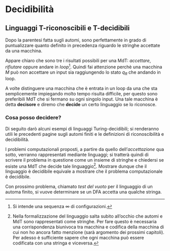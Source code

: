 # Decidibilità








## Linguaggi T-riconoscibili e T-decidibili

Dopo la parentesi fatta sugli automi, sono perfettamente in grado di puntualizzare quanto definito in precedenza riguardo le stringhe accettate da una macchina.

\begin{definition}
Sia $M{=}(Q,\Sigma,\delta,q_0,\{q_A,q_R\})$ una MdT e $w{=}w_0w_1...w_n$ una stringa composta da caratteri $w_i{\in}\Sigma$. Si dice che $M$ \underline{accetta} la stringa $w$ se esiste una sequenza di configurazioni $[C_0,C_1,...,C_n]$ tale che

\begin{enumerate}[itemsep=-7pt]
\item $C_0$ è la configurazione iniziale su input $w$ \hfill $\exists\, C_0$ inizio
\item Ogni $C_i$ produce $C_{i+1}$ \hfill $C_i{\rightarrow}C_{i+1}$
\item $C_n$ è una configurazione di accettazione \hfill $\exists\, C_n$ accett.
\end{enumerate}

Esattamente come detto prima $M$ \underline{riconosce} un linguaggio $A$ se ne accetta tutte le sue stringhe. Si scriverà $A{=}L(M)$.
\end{definition}

Appare chiaro che sono tre i risultati possibili per una MdT: *accettare*, *rifiutare* oppure andare in *loop*[^10]. Quindi fai attenzione perchè una macchina $M$ può non accettare un input sia raggiungendo lo stato $q_R$ che andando in loop.

A volte distinguere una macchina che è entrata in un loop da una che sta semplicemente impiegando molto tempo risulta difficile, per questo sono preferibili MdT che si fermano su ogni singolo input. Una tale macchina è detta **decisore** e diremo che **decide** un certo linguaggio se lo riconosce.

\begin{definition}
Un linguaggio si dice \underline{Turing-riconoscibile} sse esiste una MdT che lo riconosce (ovvero, per ogni stringa del linguaggio la machina termina nello stato di accettazione).
\end{definition}

\begin{definition}
Un linguaggio si dice \underline{Turing-decidibile} sse esiste una MdT che lo decide (ovvero, per ogni stringa del linguaggio la macchina termina nello stato di accettazione, per tutte le altre termina nello stato si rifiuto).
\end{definition}

\begin{theorem}
Ogni linguaggio Turing-decidibile è Turing-riconoscibile.
\begin{proof}
Segue direttamente dalle due definizioni: se è decidibile significa che raggiunge lo stato di accettazione per tutte le stringhe del linguaggio, quindi è Turing-riconoscibile.
\end{proof}
\end{theorem}








### Cosa posso decidere?

Di seguito darò alcuni esempi di linguaggi Turing-decidibili; si renderanno utili le precedenti pagine sugli automi finiti e le definizioni di riconoscibilità e decidibilità.

I problemi computazionali proposti, a partire da quello dell'*accettazione* qua sotto, verranno rappresentati mediante linguaggi; si tratterà quindi di scrivere il problema in questione come un insieme di stringhe e chiedersi se esiste una MdT che decide tale linguaggio[^11]. Mostrare dunque che il linguaggio è decidibile equivale a mostrare che il problema computazionale è decidibile.

\begin{lemma}
Sia $A_{DFA}$ il linguaggio contenente le coppie formate dalle codifiche di tutti i DFA con delle particolari stringhe che essi accettano
\begin{equation*}
A_{DFA} = \{\langle B,w\rangle\ |\ \text{$B$ è un DFA che accetta la stringa di input $w$}\}
\end{equation*}
$A_{DFA}$ è un linguaggio decidibile.
\begin{proof}
L'idea è quella di presentare una MdT $M$ che decide $A_{DFA}$. $M$ deve prendere come input la coppia $\langle B,w\rangle$, simulare $B$ su $w$ e accettare se la simulazione termina in uno stato di accettazione, viceversa rifiutare.

Quindi, dopo aver controllato la validità della coppia in input, $M$ esegue la simulazione: tiene traccia dello stato corrente di $B$ e della sua posizione corrente nell'input $w$ scrivendo queste informazioni sul nastro, usa la funzione di transizione per aggiornare stati e posizioni fin quando non termina l'elaborazione dell'ultimo simbolo di $w$. $M$ accetta l'input se $B$ si trova in uno stato di accettazione, rifiuta altrimenti.
\end{proof}
\end{lemma}

\begin{lemma}
Sia $A_{NFA}$ il linguaggio contenente le coppie formate dalle codifiche di tutti gli NFA con delle particolari stringhe che essi accettano
\begin{equation*}
A_{NFA} = \{\langle B,w\rangle\ |\ \text{$B$ è un NFA che accetta la stringa di input $w$}\}
\end{equation*}
$A_{NFA}$ è un linguaggio decidibile.
\begin{proof}
Presentiamo una MdT $N$ che decide $A_{NFA}$. $N$ converte l'NFA $B$ in un DFA $C$ equivalente, esegue $M$ come una sottoprocedura che decide $A_{DFA}$ su input $\langle C,w\rangle$ e accetta se $M$ accetta, altrimenti rifiuta.
\end{proof}
\end{lemma}

Con prossimo problema, chiamato *test del vuoto* per il linguaggio di un automa finito, si vuove determinare se un DFA accetta una qualche stringa.

\begin{lemma}
Sia $E_{DFA}$ il linguaggio contenente le codifiche di tutti i DFA che non accettano alcuna stringa
\begin{equation*}
E_{DFA} = \{\langle A\rangle\ |\ \text{$A$ è un DFA e $L(A){=}\emptyset$}\}
\end{equation*}
$E_{DFA}$ è un linguaggio decidibile.
\begin{proof}
Ciascun DFA accetta almeno una stringa sse dallo stato iniziale è possibile raggiungere uno stato di accettazione percorrendo il verso delle freccie; posso quindi trattare i DFA come grafi connessi orientati e progettare una MdT $T$ che esegua la marcatura degli stati per implementare tale controllo.

$T$ marca lo stato iniziale e, successivamente, marca tutti gli stati che hanno una transizione proveniente da uno stato già marcato finchè non si esauriscono gli stati inesplorati. Se nessuno stato di accettazione è marcato accetta, altrimenti rifiuta.
\end{proof}
\end{lemma}

\begin{lemma}
Sia $EQ_{DFA}$ il linguaggio contenente tutte le coppie formate dalle codifiche di due DFA che riconoscono lo stesso linguaggio
\begin{equation*}
EQ_{DFA} = \{\langle A,B\rangle\, |\, \text{$A$ e $B$ sono DFA tali che $L(A){=}L(B)$}\}
\end{equation*}
$EQ_{DFA}$ è un linguaggio decidibile.
\begin{proof}
A partire da $A$ e $B$ costruisco un nuovo DFS $C$ che accetta solo quella stringhe che sono accettate da $A$ o da $B$ ma non da entrambi. In particolare, se $A$ e $B$ riconoscono lo stesso linguaggio, $C$ non accetterà nulla
\begin{equation*}
L(C) = \big( L(A) \cap \overline{L(B)} \big) \cup \big( \overline{L(A)} \cap L(B) \big)
\end{equation*}
Quindi $L(C){=}\emptyset \Leftrightarrow L(A){=}L(B)$.
\end{proof}
\end{lemma}








[^10]: Si intende una sequenza $\infty$ di configurazioni.
[^11]: Nella formalizzazione del linguaggio salta subito all'occhio che automi e MdT sono rappresentati come stringhe. Per fare questo è necessaria una corrispondenza biunivoca tra macchina e codifica della macchina di cui non ho ancora fatto menzione (sarà argomento dei prossimi capitoli). Per adesso è sufficiente sapere che ogni macchina può essere codificata con una stringa e viceversa.

